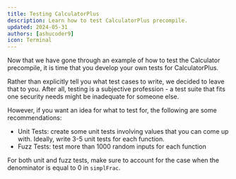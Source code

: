 ```yaml
---
title: Testing CalculatorPlus
description: Learn how to test CalculatorPlus precompile.
updated: 2024-05-31
authors: [ashucoder9]
icon: Terminal
---
```



Now that we have gone through an example of how to test the Calculator precompile, it is time that you develop your own tests for CalculatorPlus.

Rather than explicitly tell you what test cases to write, we decided to leave that to you. After all, testing is a subjective profession - a test suite that fits one security needs might be inadequate for someone else.

However, if you want an idea for what to test for, the following are some recommendations:

- Unit Tests: create some unit tests involving values that you can come up with. Ideally, write 3-5 unit tests for each function. 
- Fuzz Tests: test more than 1000 random inputs for each function

<Callout title="Note">For both unit and fuzz tests, make sure to account for the case when the denominator is equal to 0 in `simplFrac`.</Callout>